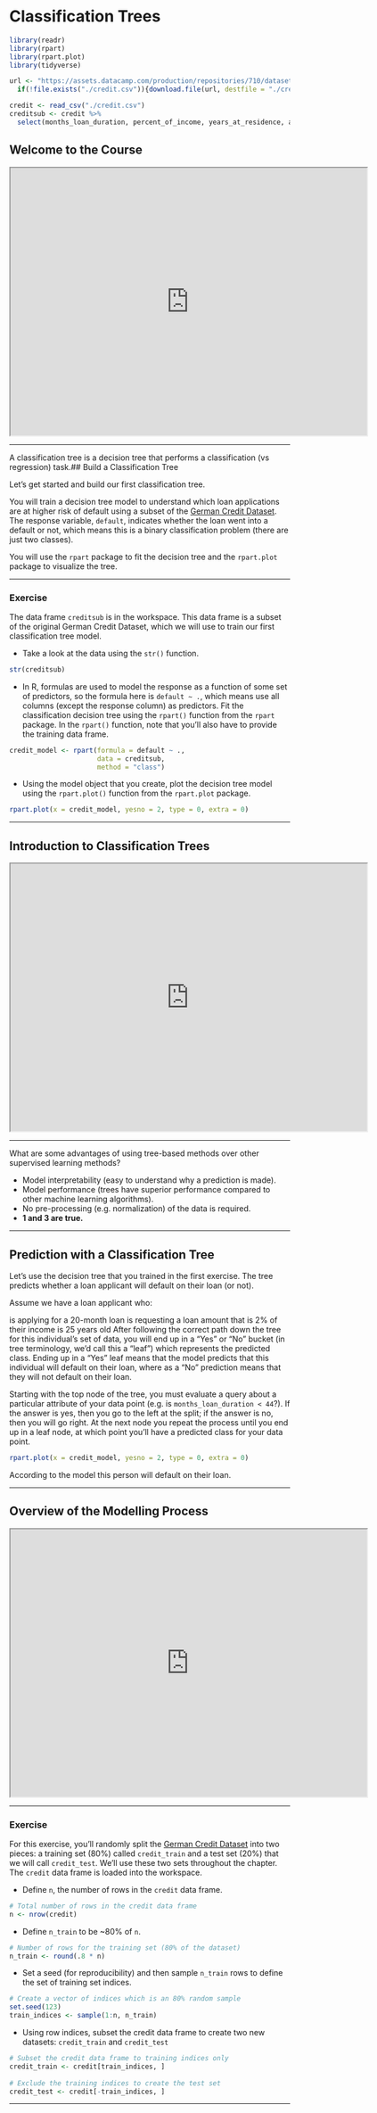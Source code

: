 # Classification Trees

```r
library(readr)
library(rpart)
library(rpart.plot)
library(tidyverse)

url <- "https://assets.datacamp.com/production/repositories/710/datasets/b649085c43111c83ba7ab6ec172d83cdc14a2942/credit.csv"
  if(!file.exists("./credit.csv")){download.file(url, destfile = "./credit.csv")}

credit <- read_csv("./credit.csv")
creditsub <- credit %>%
  select(months_loan_duration, percent_of_income, years_at_residence, age, default)
```

## Welcome to the Course{-}

<iframe src="https://drive.google.com/file/d/1NpANMsB2mgYs5Hg9T1mR7p2QnZZdV0DQ/preview" width="640" height="480"></iframe>

_______________

A classification tree is a decision tree that performs a classification (vs regression) task.## Build a Classification Tree

Let's get started and build our first classification tree. 

You will train a decision tree model to understand which loan applications are at higher risk of default using a subset of the [German Credit Dataset](https://archive.ics.uci.edu/ml/datasets/Statlog+%28German+Credit+Data%29). The response variable, `default`, indicates whether the loan went into a default or not, which means this is a binary classification problem (there are just two classes).

You will use the `rpart` package to fit the decision tree and the `rpart.plot` package to visualize the tree.

______________

### Exercise{-}

The data frame `creditsub` is in the workspace. This data frame is a subset of the original German Credit Dataset, which we will use to train our first classification tree model.

* Take a look at the data using the `str()` function.

```r
str(creditsub)
```

* In R, formulas are used to model the response as a function of some set of predictors, so the formula here is `default ~ .`, which means use all columns (except the response column) as predictors. Fit the classification decision tree using the `rpart()` function from the `rpart` package. In the `rpart()` function, note that you'll also have to provide the training data frame.

```r
credit_model <- rpart(formula = default ~ ., 
                      data = creditsub, 
                      method = "class")
```

* Using the model object that you create, plot the decision tree model using the `rpart.plot()` function from the `rpart.plot` package.

```r
rpart.plot(x = credit_model, yesno = 2, type = 0, extra = 0)
```



_____________

## Introduction to Classification Trees

<iframe src="https://drive.google.com/file/d/1Mz2Scq6UbFRBrASmXj3kOzO7zIr7nd8F/preview" width="640" height="480"></iframe>

______________

What are some advantages of using tree-based methods over other supervised learning methods?

* Model interpretability (easy to understand why a prediction is made).
* Model performance (trees have superior performance compared to other machine learning algorithms).
* No pre-processing (e.g. normalization) of the data is required.
* **1 and 3 are true.**

_____________

## Prediction with a Classification Tree

Let's use the decision tree that you trained in the first exercise. The tree predicts whether a loan applicant will default on their loan (or not).

Assume we have a loan applicant who:

is applying for a 20-month loan
is requesting a loan amount that is 2% of their income
is 25 years old
After following the correct path down the tree for this individual's set of data, you will end up in a "Yes" or "No" bucket (in tree terminology, we'd call this a "leaf") which represents the predicted class. Ending up in a "Yes" leaf means that the model predicts that this individual will default on their loan, where as a "No" prediction means that they will not default on their loan.

Starting with the top node of the tree, you must evaluate a query about a particular attribute of your data point (e.g. is `months_loan_duration < 44`?). If the answer is yes, then you go to the left at the split; if the answer is no, then you will go right. At the next node you repeat the process until you end up in a leaf node, at which point you'll have a predicted class for your data point.

```r
rpart.plot(x = credit_model, yesno = 2, type = 0, extra = 0)
```

According to the model this person will default on their loan.

_____________

## Overview of the Modelling Process

<iframe src="https://drive.google.com/file/d/1ca-ESb3KqG7IOJiGx4K9-YEnqshcuSkr/preview" width="640" height="480"></iframe>

_____________

### Exercise{-}

For this exercise, you'll randomly split the [German Credit Dataset]() into two pieces: a training set (80%) called `credit_train` and a test set (20%) that we will call `credit_test`. We'll use these two sets throughout the chapter. The `credit` data frame is loaded into the workspace.

* Define `n`, the number of rows in the `credit` data frame.

```r
# Total number of rows in the credit data frame
n <- nrow(credit)
```

* Define `n_train` to be ~80% of `n`.

```r
# Number of rows for the training set (80% of the dataset)
n_train <- round(.8 * n)
```

* Set a seed (for reproducibility) and then sample `n_train` rows to define the set of training set indices.

```r
# Create a vector of indices which is an 80% random sample
set.seed(123)
train_indices <- sample(1:n, n_train)
```

* Using row indices, subset the credit data frame to create two new datasets: `credit_train` and `credit_test`

```r
# Subset the credit data frame to training indices only
credit_train <- credit[train_indices, ]  
  
# Exclude the training indices to create the test set
credit_test <- credit[-train_indices, ]
```

_______________

